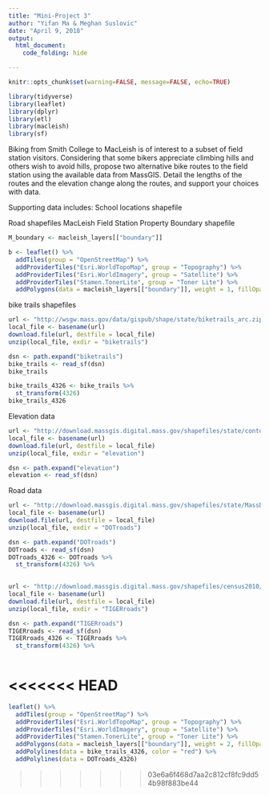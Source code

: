 ```yaml
---
title: "Mini-Project 3"
author: "Yifan Ma & Meghan Suslovic"
date: "April 9, 2018"
output: 
  html_document:
    code_folding: hide

---
```


```r
knitr::opts_chunk$set(warning=FALSE, message=FALSE, echo=TRUE)
```

```r
library(tidyverse)
library(leaflet)
library(dplyr)
library(etl)
library(macleish)
library(sf)
```

Biking from Smith College to MacLeish is of interest to a subset of field station visitors. Considering that some bikers appreciate climbing hills and others wish to avoid hills, propose two alternative bike routes to the field station using the available data from MassGIS. Detail the lengths of the routes and the elevation change along the routes, and support your choices with data.

Supporting data includes:
School locations shapefile

Road shapefiles
MacLeish Field Station Property Boundary shapefile

```r
M_boundary <- macleish_layers[["boundary"]]

b <- leaflet() %>%
  addTiles(group = "OpenStreetMap") %>%
  addProviderTiles("Esri.WorldTopoMap", group = "Topography") %>%
  addProviderTiles("Esri.WorldImagery", group = "Satellite") %>%
  addProviderTiles("Stamen.TonerLite", group = "Toner Lite") %>%
  addPolygons(data = macleish_layers[["boundary"]], weight = 1, fillOpacity = 0.01, group = "Boundaries")
```

bike trails shapefiles

```r
url <- "http://wsgw.mass.gov/data/gispub/shape/state/biketrails_arc.zip"
local_file <- basename(url)
download.file(url, destfile = local_file)
unzip(local_file, exdir = "biketrails")

dsn <- path.expand("biketrails")
bike_trails <- read_sf(dsn)
bike_trails
```

```r
bike_trails_4326 <- bike_trails %>%
  st_transform(4326)
bike_trails_4326
```


Elevation data

```r
url <- "http://download.massgis.digital.mass.gov/shapefiles/state/contours250k.zip"
local_file <- basename(url)
download.file(url, destfile = local_file)
unzip(local_file, exdir = "elevation")

dsn <- path.expand("elevation")
elevation <- read_sf(dsn)

```

Road data

```r
url <- "http://download.massgis.digital.mass.gov/shapefiles/state/MassDOT_Roads_SHP.zip"
local_file <- basename(url)
download.file(url, destfile = local_file)
unzip(local_file, exdir = "DOTroads")

dsn <- path.expand("DOTroads")
DOTroads <- read_sf(dsn)
DOTroads_4326 <- DOTroads %>%
  st_transform(4326) %>%
  
```

```r
url <- "http://download.massgis.digital.mass.gov/shapefiles/census2010/CENSUS2010TIGERROADS_SHP.zip"
local_file <- basename(url)
download.file(url, destfile = local_file)
unzip(local_file, exdir = "TIGERroads")

dsn <- path.expand("TIGERroads")
TIGERroads <- read_sf(dsn)
TIGERroads_4326 <- TIGERroads %>%
  st_transform(4326) %>%
  
```

<<<<<<< HEAD 
=======
```r
leaflet() %>%
  addTiles(group = "OpenStreetMap") %>%
  addProviderTiles("Esri.WorldTopoMap", group = "Topography") %>%
  addProviderTiles("Esri.WorldImagery", group = "Satellite") %>%
  addProviderTiles("Stamen.TonerLite", group = "Toner Lite") %>%
  addPolygons(data = macleish_layers[["boundary"]], weight = 2, fillOpacity = 0.01, group = "Boundaries") %>%
  addPolylines(data = bike_trails_4326, color = "red") %>%
  addPolylines(data = DOTroads_4326)
```


>>>>>>> 03e6a6f468d7aa2c812cf8fc9dd54b98f883be44
